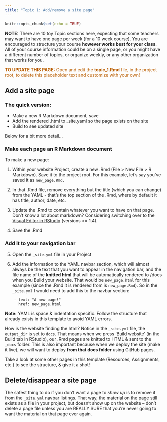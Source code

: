 ```yaml
---
title: "Topic 1: Add/remove a site page"
---
```


```r
knitr::opts_chunk$set(echo = TRUE)
```

**NOTE:** There are 10 toy Topic sections here, expecting that some teachers may want to have one page per week (for a 10 week course). You are encouraged to structure your course **however works best for your class**. All of your course information could be on a single page, or you might have a different number of topics, or organize weekly, or any other organization that works for you.

<p style="color: #ba5e00"><b>TO UPDATE THIS PAGE:</b> Open and edit the <b>topic_1.Rmd</b> file, in the project root, to delete this placeholder text and customize with your own!</p>

## Add a site page

### The quick version: 

- Make a new R Markdown document, save
- Add the rendered .html to _site.yaml so the page exists on the site
- Build to see updated site

Below for a bit more detail...

### Make each page an R Markdown document

To make a new page:

1. Within your website Project, create a new .Rmd (File > New File > R Markdown). Save it to the project root. For this example, let's say you've saved it as `new_page.Rmd.`

2. In that .Rmd file, remove everything but the title (which you can change) from the YAML - that's the top section of the .Rmd, where by default it has title, author, date, etc.

3. Update the .Rmd to contain whatever you want to have on that page. Don't know a lot about markdown? Considering switching over to the [Visual Editor in RStudio](https://blog.rstudio.com/2020/09/30/rstudio-v1-4-preview-visual-markdown-editing/) (versions >= 1.4). 

4. Save the .Rmd

### Add it to your navigation bar

5. Open the `_site.yml` file in your Project

6. Add the information to the YAML navbar section, which will almost always be the text that you want to appear in the navigation bar, and the file name of the **knitted html** that will be automatically rendered to /docs when you Build your website. That would be `new_page.html` for this example (since the .Rmd it is rendered from is `new_page.Rmd`). So in the `_site.yml` I would need to add this to the navbar section: 

```
    - text: "A new page!"
      href: new_page.html
```

**Note:** YAML is space & indentation specific. Follow the structure that already exists in this template to avoid YAML errors.

How is the website finding the html? Notice in the `_site.yml` file, the `output_dir` is set to `docs`. That means when we press 'Build website' (in the Build tab in RStudio), our .Rmd pages are knitted to HTML & sent to the `_docs` folder. This is also important because when we deploy the site (make it live), we will want to deploy **from that docs folder** using GitHub pages.

Take a look at some other pages in this template (Resources, Assignments, etc.) to see the structure, & give it a shot!

## Delete/disappear a site page

The safest thing to do if you don't want a page to *show up* is to remove it from the `_site.yml` navbar listings. That way, the material on the page still exists as a file in your project, but doesn't show up on the website -- don't delete a page file unless you are REALLY SURE that you're never going to want the material on that page ever again.


